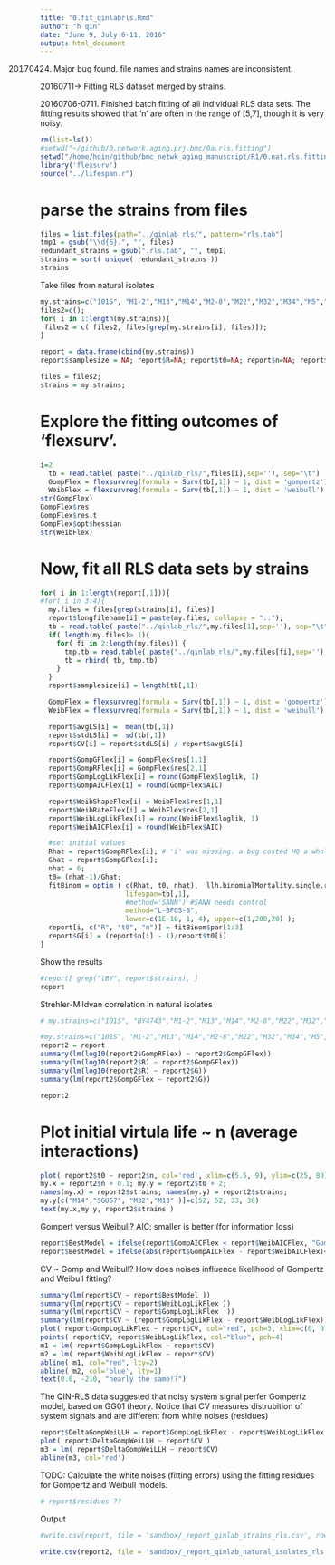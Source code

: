 ```yaml
---
title: "0.fit_qinlabrls.Rmd"
author: "h qin"
date: "June 9, July 6-11, 2016"
output: html_document
---
```


20170424. Major bug found. file names and strains names are inconsistent. 

20160711-> Fitting RLS dataset merged by strains. 

20160706-0711. Finished batch fitting of all individual RLS data sets. The fitting results showed that 'n' are often in the range of [5,7], though it is very noisy. 


```r
rm(list=ls())
#setwd("~/github/0.network.aging.prj.bmc/0a.rls.fitting")
setwd("/home/hqin/github/bmc_netwk_aging_manuscript/R1/0.nat.rls.fitting");
library('flexsurv')
source("../lifespan.r")
```

# parse the strains from files

```r
files = list.files(path="../qinlab_rls/", pattern="rls.tab")
tmp1 = gsub("\\d{6}.", "", files)
redundant_strains = gsub(".rls.tab", "", tmp1)
strains = sort( unique( redundant_strains ))
strains
```

Take files from natural isolates
```r
my.strains=c("101S", "M1-2","M13","M14","M2-8","M22","M32","M34","M5","M8","RM112N","S288c","SGU57", "YPS128","YPS163")
files2=c();
for( i in 1:length(my.strains)){
 files2 = c( files2, files[grep(my.strains[i], files)]);
}

report = data.frame(cbind(my.strains))
report$samplesize = NA; report$R=NA; report$t0=NA; report$n=NA; report$G=NA; report$longfilename=NA; 

files = files2; 
strains = my.strains; 
```

# Explore the fitting outcomes of 'flexsurv'. 

```r
i=2
  tb = read.table( paste("../qinlab_rls/",files[i],sep=''), sep="\t")
  GompFlex = flexsurvreg(formula = Surv(tb[,1]) ~ 1, dist = 'gompertz')
  WeibFlex = flexsurvreg(formula = Surv(tb[,1]) ~ 1, dist = 'weibull')
str(GompFlex)
GompFlex$res
GompFlex$res.t
GompFlex$opt$hessian
str(WeibFlex)
```

# Now, fit all RLS data sets by strains

```r
for( i in 1:length(report[,1])){
#for( i in 3:4){
  my.files = files[grep(strains[i], files)]
  report$longfilename[i] = paste(my.files, collapse = "::");
  tb = read.table( paste("../qinlab_rls/",my.files[1],sep=''), sep="\t")
  if( length(my.files)> 1){
    for( fi in 2:length(my.files)) {
      tmp.tb = read.table( paste("../qinlab_rls/",my.files[fi],sep=''), sep="\t")
      tb = rbind( tb, tmp.tb)
    }
  }
  report$samplesize[i] = length(tb[,1])

  GompFlex = flexsurvreg(formula = Surv(tb[,1]) ~ 1, dist = 'gompertz')
  WeibFlex = flexsurvreg(formula = Surv(tb[,1]) ~ 1, dist = 'weibull')

  report$avgLS[i] =  mean(tb[,1])
  report$stdLS[i] =  sd(tb[,1])
  report$CV[i] = report$stdLS[i] / report$avgLS[i]

  report$GompGFlex[i] = GompFlex$res[1,1]
  report$GompRFlex[i] = GompFlex$res[2,1]
  report$GompLogLikFlex[i] = round(GompFlex$loglik, 1)
  report$GompAICFlex[i] = round(GompFlex$AIC)

  report$WeibShapeFlex[i] = WeibFlex$res[1,1]
  report$WeibRateFlex[i] = WeibFlex$res[2,1]
  report$WeibLogLikFlex[i] = round(WeibFlex$loglik, 1)  
  report$WeibAICFlex[i] = round(WeibFlex$AIC)

  #set initial values
  Rhat = report$GompRFlex[i]; # 'i' was missing. a bug costed HQ a whole afternoon.
  Ghat = report$GompGFlex[i];
  nhat = 6;  
  t0= (nhat-1)/Ghat;
  fitBinom = optim ( c(Rhat, t0, nhat),  llh.binomialMortality.single.run, 
                     lifespan=tb[,1], 
                     #method='SANN') #SANN needs control  
                     method="L-BFGS-B", 
                     lower=c(1E-10, 1, 4), upper=c(1,200,20) );  
  report[i, c("R", "t0", "n")] = fitBinom$par[1:3]
  report$G[i] = (report$n[i] - 1)/report$t0[i]
}
```

Show the results
```r
#report[ grep("tBY", report$strains), ]
report
```

Strehler-Mildvan correlation in natural isolates
```r
# my.strains=c("101S", "BY4743","M1-2","M13","M14","M2-8","M22","M32","M34","M5","M8","RM112N","S288c","SGU57","SK1","W303","YPS128","YPS163")

#my.strains=c("101S", "M1-2","M13","M14","M2-8","M22","M32","M34","M5","M8","RM112N","S288c","SGU57", "YPS128","YPS163")
report2 = report
summary(lm(log10(report2$GompRFlex) ~ report2$GompGFlex))
summary(lm(log10(report2$R) ~ report2$GompGFlex))
summary(lm(log10(report2$R) ~ report2$G))
summary(lm(report2$GompGFlex ~ report2$G))

report2
```

# Plot initial virtula life ~ n (average interactions)

```r
plot( report2$t0 ~ report2$n, col='red', xlim=c(5.5, 9), ylim=c(25, 80), pch=19, xlab='n', ylab='t0')
my.x = report2$n + 0.1; my.y = report2$t0 + 2; 
names(my.x) = report2$strains; names(my.y) = report2$strains; 
my.y[c("M14","SGU57", "M32","M13" )]=c(52, 52, 33, 38)
text(my.x,my.y, report2$strains )
```

Gompert versus Weibull?
AIC: smaller is better (for information loss)
```r
report$BestModel = ifelse(report$GompAICFlex < report$WeibAICFlex, "Gomp", "Weib")
report$BestModel = ifelse(abs(report$GompAICFlex - report$WeibAICFlex)<2, "<2", report$BestModel)
```


CV ~ Gomp and Weibull? How does noises influence likelihood of Gompertz and Weibull fitting? 
```r
summary(lm(report$CV ~ report$BestModel ))
summary(lm(report$CV ~ report$WeibLogLikFlex ))
summary(lm(report$CV ~ report$GompLogLikFlex  ))
summary(lm(report$CV ~ (report$GompLogLikFlex - report$WeibLogLikFlex)))
plot( report$GompLogLikFlex ~ report$CV, col="red", pch=3, xlim=c(0, 0.8), ylim=c(-220, -80))
points( report$CV, report$WeibLogLikFlex, col="blue", pch=4)
m1 = lm( report$GompLogLikFlex ~ report$CV)
m2 = lm( report$WeibLogLikFlex ~ report$CV)
abline( m1, col="red", lty=2)
abline( m2, col='blue', lty=1)
text(0.6, -210, "nearly the same!?")
```

The QIN-RLS data suggested that noisy system signal perfer Gompertz model, based on GG01 theory. 
Notice that CV measures distrubition of system signals and are different from white noises (residues)

```r
report$DeltaGompWeiLLH = report$GompLogLikFlex - report$WeibLogLikFlex
plot( report$DeltaGompWeiLLH ~ report$CV )
m3 = lm( report$DeltaGompWeiLLH ~ report$CV)
abline(m3, col='red')
```


TODO: Calculate the white noises (fitting errors) using the fitting residues for Gompertz and Weibull models. 

```r
# report$residues ?? 

```

Output
```r
#write.csv(report, file = 'sandbox/_report_qinlab_strains_rls.csv', row.names = FALSE)

write.csv(report2, file = 'sandbox/_report_qinlab_natural_isolates_rls.csv', row.names = FALSE)

```




